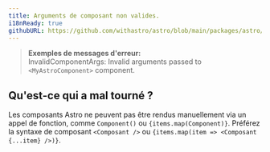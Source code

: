 ```yaml
---
title: Arguments de composant non valides.
i18nReady: true
githubURL: https://github.com/withastro/astro/blob/main/packages/astro/src/core/errors/errors-data.ts
---
```



> **Exemples de messages d'erreur:**<br/>
InvalidComponentArgs: Invalid arguments passed to `<MyAstroComponent>` component.

## Qu'est-ce qui a mal tourné ?
Les composants Astro ne peuvent pas être rendus manuellement via un appel de fonction, comme `Component()` ou `{items.map(Component)}`. Préférez la syntaxe de composant `<Composant />` ou `{items.map(item => <Composant {...item} />)}`.

